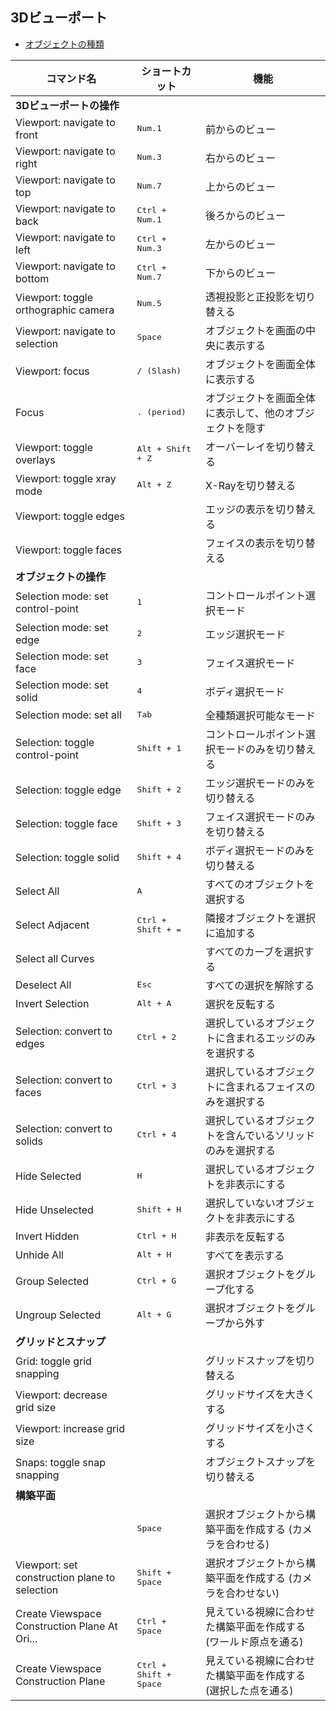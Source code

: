 ## 3Dビューポート

- [オブジェクトの種類](./3d-viewport/object-types)

| コマンド名                                    | ショートカット              | 機能                                                            |
| --------------------------------------------- | --------------------------- | --------------------------------------------------------------- |
| **3Dビューポートの操作**                      |                             |                                                                 |
| Viewport: navigate to front                   | <kbd>Num.1</kbd>            | 前からのビュー                                                  |
| Viewport: navigate to right                   | <kbd>Num.3</kbd>            | 右からのビュー                                                  |
| Viewport: navigate to top                     | <kbd>Num.7</kbd>            | 上からのビュー                                                  |
| Viewport: navigate to back                    | <kbd>Ctrl + Num.1</kbd>     | 後ろからのビュー                                                |
| Viewport: navigate to left                    | <kbd>Ctrl + Num.3</kbd>     | 左からのビュー                                                  |
| Viewport: navigate to bottom                  | <kbd>Ctrl + Num.7</kbd>     | 下からのビュー                                                  |
| Viewport: toggle orthographic camera          | <kbd>Num.5</kbd>            | 透視投影と正投影を切り替える                                    |
| Viewport: navigate to selection               | <kbd>Space</kbd>            | オブジェクトを画面の中央に表示する                              |
| Viewport: focus                               | <kbd>/ (Slash)</kbd>        | オブジェクトを画面全体に表示する                                |
| Focus                                         | <kbd>. (period)</kbd>       | オブジェクトを画面全体に表示して、他のオブジェクトを隠す        |
| Viewport: toggle overlays                     | <kbd>Alt + Shift + Z</kbd>  | オーバーレイを切り替える                                        |
| Viewport: toggle xray mode                    | <kbd>Alt + Z</kbd>          | X-Rayを切り替える                                               |
| Viewport: toggle edges                        |                             | エッジの表示を切り替える                                        |
| Viewport: toggle faces                        |                             | フェイスの表示を切り替える                                      |
| **オブジェクトの操作**                        |                             |                                                                 |
| Selection mode: set control-point             | <kbd>1</kbd>                | コントロールポイント選択モード                                              |
| Selection mode: set edge                      | <kbd>2</kbd>                | エッジ選択モード                                                |
| Selection mode: set face                      | <kbd>3</kbd>                | フェイス選択モード                                              |
| Selection mode: set solid                     | <kbd>4</kbd>                | ボディ選択モード                                              |
| Selection mode: set all                       | <kbd>Tab</kbd>              | 全種類選択可能なモード                                          |
| Selection: toggle control-point               | <kbd>Shift + 1</kbd>        | コントロールポイント選択モードのみを切り替える                              |
| Selection: toggle edge                        | <kbd>Shift + 2</kbd>        | エッジ選択モードのみを切り替える                                |
| Selection: toggle face                        | <kbd>Shift + 3</kbd>        | フェイス選択モードのみを切り替える                              |
| Selection: toggle solid                       | <kbd>Shift + 4</kbd>        | ボディ選択モードのみを切り替える                              |
| Select All                                    | <kbd>A</kbd>                | すべてのオブジェクトを選択する                                  |
| Select Adjacent                               | <kbd>Ctrl + Shift + =</kbd>     | 隣接オブジェクトを選択に追加する                                |
| Select all Curves                             |                             | すべてのカーブを選択する                                        |
| Deselect All                                  | <kbd>Esc</kbd>              | すべての選択を解除する                                          |
| Invert Selection                              | <kbd>Alt + A</kbd>          | 選択を反転する                                                  |
| Selection: convert to edges                   | <kbd>Ctrl + 2</kbd>         | 選択しているオブジェクトに含まれるエッジのみを選択する          |
| Selection: convert to faces                   | <kbd>Ctrl + 3</kbd>         | 選択しているオブジェクトに含まれるフェイスのみを選択する        |
| Selection: convert to solids                  | <kbd>Ctrl + 4</kbd>         | 選択しているオブジェクトを含んでいるソリッドのみを選択する      |
| Hide Selected                                 | <kbd>H</kbd>                | 選択しているオブジェクトを非表示にする                          |
| Hide Unselected                               | <kbd>Shift + H</kbd>          | 選択していないオブジェクトを非表示にする                        |
| Invert Hidden                                 | <kbd>Ctrl + H</kbd>           | 非表示を反転する                                                |
| Unhide All                                    | <kbd>Alt + H</kbd>            | すべてを表示する                                                |
| Group Selected                                | <kbd>Ctrl + G</kbd>           | 選択オブジェクトをグループ化する                                |
| Ungroup Selected                              | <kbd>Alt + G</kbd>            | 選択オブジェクトをグループから外す                              |
| **グリッドとスナップ**                            |                             |                                                                 |
| Grid: toggle grid snapping                    |                             | グリッドスナップを切り替える                                    |
| Viewport: decrease grid size                  |                             | グリッドサイズを大きくする                                      |
| Viewport: increase grid size                  |                             | グリッドサイズを小さくする                                      |
| Snaps: toggle snap snapping                   |                             | オブジェクトスナップを切り替える                                |
| **構築平面**
|                                               | <kbd>Space</kbd>            | 選択オブジェクトから構築平面を作成する (カメラを合わせる)        |
| Viewport: set construction plane to selection | <kbd>Shift + Space</kbd>      | 選択オブジェクトから構築平面を作成する (カメラを合わせない)     |
| Create Viewspace Construction Plane At Ori... | <kbd>Ctrl + Space</kbd>       | 見えている視線に合わせた構築平面を作成する (ワールド原点を通る) |
| Create Viewspace Construction Plane           | <kbd>Ctrl + Shift + Space</kbd> | 見えている視線に合わせた構築平面を作成する (選択した点を通る)   |





